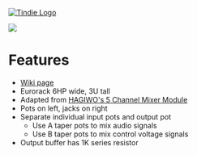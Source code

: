 <a href="https://www.tindie.com/products/28611/"><img src="http://land-boards.com/blwiki/images/5/51/Tindie-mediums.png" alt="Tindie Logo"></img></a> 

<img src="http://land-boards.com/blwiki/images/0/02/ER-MIXER5-01_SET_P1080819-720px.jpg"></img>

= Features =

* [http://land-boards.com/blwiki/index.php?title=ER-MIXER5-01 Wiki page]
* Eurorack 6HP wide, 3U tall
* Adapted from [https://note.com/solder_state/n/nffc1a33053be HAGIWO's 5 Channel Mixer Module]
* Pots on left, jacks on right
* Separate individual input pots and output pot
** Use A taper pots to mix audio signals
** Use B taper pots to mix control voltage signals
* Output buffer has 1K series resistor
